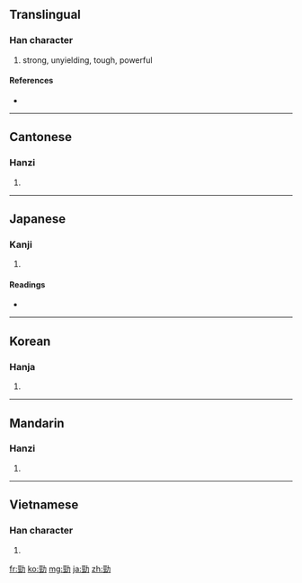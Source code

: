 {{also|劲}}
==Translingual==

===Han character===
{{Han char|rn=19|rad=力|as=07|sn=9|four=1412<sub>7</sub>|canj=一一大尸 (MMKS)}}

# strong, unyielding, tough, powerful

====References====
* {{Han ref|kx=0147.250|dkj=02349|dj=0332.060|hdz=10371.040|uh=52C1|ud=21185|bh=AB6C|bd=43884}}

----

==Cantonese==

===Hanzi===
{{yue-hanzi|jyut=|y=ging6|sim=劲}}

# {{defn|Cantonese|sort=力07}}

----

==Japanese==

===Kanji===
{{ja-kanji|grade=|rs=力07}}

# {{defn|Japanese}}

====Readings====
* {{ja-readings|on=[[けい]] (kei)|kun=[[つよい]] (tsuyoi)}}

----

==Korean==

===Hanja===
{{ko-hanja|hangeul=경|rv=gyeong|mr=kyŏng}}

# {{defn|Korean|sort=力07}}

----

==Mandarin==

===Hanzi===
{{cmn-hanzi|sim=劲|pin=[[jìng]] ([[jing4]])|wg=ching<sup>4</sup>}}

# {{defn|Mandarin|sort=力07}}

----

==Vietnamese==

===Han character===
{{vi-hantu|[[kính]], [[cứng]], [[cánh]], [[kình]]|rs=力07}}

# {{defn|Vietnamese|sort=力07}}

[[fr:勁]]
[[ko:勁]]
[[mg:勁]]
[[ja:勁]]
[[zh:勁]]